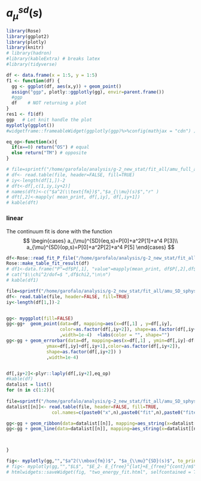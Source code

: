 # $a_{\mu}^{sd}(s)$ {#amu_s_continuum_sd}


```r
library(Rose)
library(ggplot2)
library(plotly)
library(knitr)
# library(hadron)
#library(kableExtra) # breaks latex
#library(tidyverse)

df <- data.frame(x = 1:5, y = 1:5)
f1 <- function(df) {
  gg <- ggplot(df, aes(x,y)) + geom_point()
  assign("ggp", plotly::ggplotly(gg), envir=parent.frame())
  #ggp
  df    # NOT returning a plot
}
res1 <- f1(df)
ggp   # Let knit handle the plot
myplotly(ggplot())
#widgetframe::frameableWidget(ggplotly(ggp)%>%config(mathjax = "cdn") )
```



```r
eq_op<-function(x){
  if(x==0) return("OS") # equal
  else return("TM") # opposite
}

# file=sprintf("/home/garofalo/analysis/g-2_new_stat/fit_all/amu_full_a2_MK_cov_fit_data.txt")
# df<- read.table(file, header=FALSE, fill=TRUE)
# iy<-length(df[1,])-2
# dft<-df[,c(1,iy,iy+2)]
# names(dft)<-c("$a^2(\\text{fm})$","$a_{\\mu}(s)$","r" )
# dft[,2]<-mapply( mean_print, df[,iy], df[,iy+1])
# kable(dft)
```


### linear

The continuum fit is done with the function
$$
\begin{cases}
a_{\mu}^{SD}(eq,s)=P[0]+a^2P[1]+a^4 P[3]\\
a_{\mu}^{SD}(op,s)=P[0]+a^2P[2]+a^4 P[5]
\end{cases}
$$


```r
df<-Rose::read_fit_P_file("/home/garofalo/analysis/g-2_new_stat/fit_all/amu_SD_sphys_MK_poly__w1_a4OS_a4TM_cov_fit_P.dat")
Rose::make_table_fit_result(df)
# df1<-data.frame("P"=df$P[,1], "value"=mapply(mean_print, df$P[,2],df$P[,3] ) )
# cat("$\\chi^2/dof=$ ",df$chi2,"\n\n")
# kable(df1)
```


```r
file=sprintf("/home/garofalo/analysis/g-2_new_stat/fit_all/amu_SD_sphys_MK_poly__w1_a4OS_a4TM_cov_fit_data.txt")
df<- read.table(file, header=FALSE, fill=TRUE)
iy<-length(df[1,])-2


gg<- myggplot(fill=FALSE)
gg<-gg+  geom_point(data=df, mapping=aes(x=df[,1] , y=df[,iy],
                    color=as.factor(df[,iy+2]), shape=as.factor(df[,iy+2])) 
                    ,width=1e-4)  +labs(color = "", shape="")
gg<-gg + geom_errorbar(data=df, mapping=aes(x=df[,1] , ymin=df[,iy]-df[,iy+1],
               ymax=df[,iy]+df[,iy+1],color=as.factor(df[,iy+2]),
               shape=as.factor(df[,iy+2]) ) 
               ,width=1e-4)


df[,iy+2]<-plyr::laply(df[,iy+2],eq_op)
#kable(df)
datalist = list()
for (n in c(1:2)){
  
file=sprintf("/home/garofalo/analysis/g-2_new_stat/fit_all/amu_SD_sphys_MK_poly__w1_a4OS_a4TM_cov_fit_out_n%d_afm.txt",n-1)
datalist[[n]]<- read.table(file, header=FALSE, fill=TRUE,   
                 col.names=c(paste0("x",n),paste0("fit",n),paste0("fiterr",n)))

gg<-gg + geom_ribbon(data=datalist[[n]], mapping=aes_string(x=datalist[[n]][,1] , ymin=datalist[[n]][,2]-datalist[[n]][,3], ymax=datalist[[n]][,2]+datalist[[n]][,3]),alpha=0.5, fill="red")
gg<-gg + geom_line(data=datalist[[n]], mapping=aes_string(x=datalist[[n]][,1] , y=datalist[[n]][,2]  ),color="red" )



}

fig<- myplotly(gg,"","$a^2(\\mbox{fm})$", "$a_{\\mu}^{SD}(s)$", to_print = TRUE)
# fig<- myplotly(gg,"","$L$", "$E_2- E_{free}^{lat}+E_{free}^{cont}/m$", output = "HTML" ,to_print = FALSE)
# htmlwidgets::saveWidget(fig, "two_energy_fit.html", selfcontained = T)


```